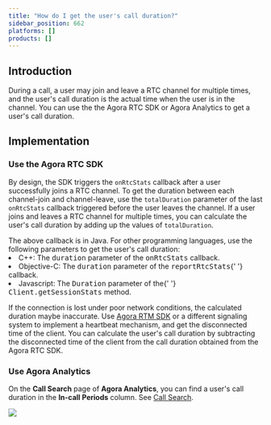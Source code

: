 ```yaml
---
title: "How do I get the user's call duration?"
sidebar_position: 662
platforms: []
products: []
---
```


## Introduction

During a call, a user may join and leave a RTC channel for multiple times, and the user's call duration is the actual time when the user is in the channel. You can use the the Agora RTC SDK or Agora Analytics to get a user's call duration.

## Implementation

### Use the Agora RTC SDK

By design, the SDK triggers the <Link to="{{Global.API_REF_ANDROID_ROOT}}/class_irtcengineeventhandler.html#callback_irtcengineeventhandler_onrtcstats">`onRtcStats`</Link> callback after a user successfully joins a RTC channel. To get the duration between each channel-join and channel-leave, use the `totalDuration` parameter of the last `onRtcStats` callback triggered before the user leaves the channel. If a user joins and leaves a RTC channel for multiple times, you can calculate the user's call duration by adding up the values of `totalDuration`.

<div class="alert note">
  The above callback is in Java. For other programming languages, use the
  following parameters to get the user's call duration:
  <li>
    C++: The <tt>duration</tt> parameter of the <tt>onRtcStats</tt> callback.
  </li>
  <li>
    Objective-C: The <tt>duration</tt> parameter of the <tt>reportRtcStats</tt>{' '}
    callback.
  </li>
  <li>
    Javascript: The <tt>Duration</tt> parameter of the{' '}
    <tt>Client.getSessionStats</tt> method.
  </li>
</div>

If the connection is lost under poor network conditions, the calculated duration maybe inaccurate. Use [Agora RTM SDK](/signaling/develop/manage-connection-states) or a different signaling system to implement a heartbeat mechanism, and get the disconnected time of the client. You can calculate the user's call duration by subtracting the disconnected time of the client from the call duration obtained from the Agora RTC SDK.

### Use Agora Analytics

On the **Call Search** page of **Agora Analytics**, you can find a user's call duration in the **In-call Periods** column. See [Call Search](/agora-analytics/analyze/video-voice-sdk/call-search#search).

![](https://web-cdn.agora.io/docs-files/1592406406894)
